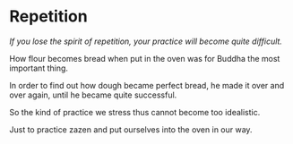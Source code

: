 # Repetition

_If you lose the spirit of repetition, your practice will become quite difficult._

How flour becomes bread when put in the oven was for Buddha the most important thing.

In order to find out how dough became perfect bread, he made it over and over again, until he became quite successful.

So the kind of practice we stress thus cannot become too idealistic.

Just to practice zazen and put ourselves into the oven in our way.
